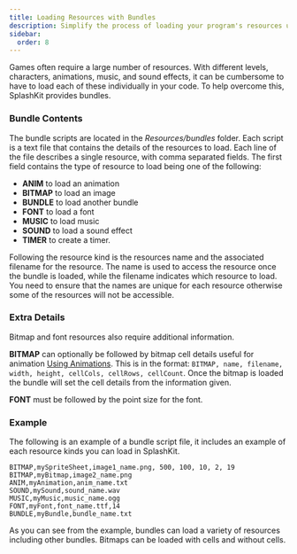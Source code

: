 ```yaml
---
title: Loading Resources with Bundles
description: Simplify the process of loading your program's resources using a resource bundle. This file lists the different resources you want loaded, which can then be loaded and freed as a group.
sidebar:
  order: 8
---
```



Games often require a large number of resources. With different levels, characters, animations, music, and sound effects, it can be cumbersome to have to load each of these individually in your code. To help overcome this, SplashKit provides bundles.

### Bundle Contents


The bundle scripts are located in the *Resources/bundles* folder. Each script is a text file that contains the details of the resources to load. Each line of the file describes a single resource, with comma separated fields. The first field contains the type of resource to load being one of the following:

* **ANIM** to load an animation
* **BITMAP** to load an image
* **BUNDLE** to load another bundle
* **FONT** to load a font
* **MUSIC** to load music
* **SOUND** to load a sound effect
* **TIMER** to create a timer.

Following the resource kind is the resources name and the associated filename for the resource. The name is used to access the resource once the bundle is loaded, while the filename indicates which resource to load. You need to ensure that the names are unique for each resource otherwise some of the resources will not be accessible.

### Extra Details

Bitmap and font resources also require additional information.

**BITMAP** can optionally be followed by bitmap cell details useful for animation  [Using Animations](/guides/animations/using-animation/). This is in the format: `BITMAP, name, filename, width, height, cellCols, cellRows, cellCount`. Once the bitmap is loaded the bundle will set the cell details from the information given.

**FONT** must be followed by the point size for the font. 


### Example

The following is an example of a bundle script file, it includes an example of each resource kinds you can load in SplashKit.

```
BITMAP,mySpriteSheet,image1_name.png, 500, 100, 10, 2, 19 
BITMAP,myBitmap,image2_name.png 
ANIM,myAnimation,anim_name.txt 
SOUND,mySound,sound_name.wav 
MUSIC,myMusic,music_name.ogg 
FONT,myFont,font_name.ttf,14 
BUNDLE,myBundle,bundle_name.txt 
```

As you can see from the example, bundles can load a variety of resources including other bundles. Bitmaps can be loaded with cells and without cells.
